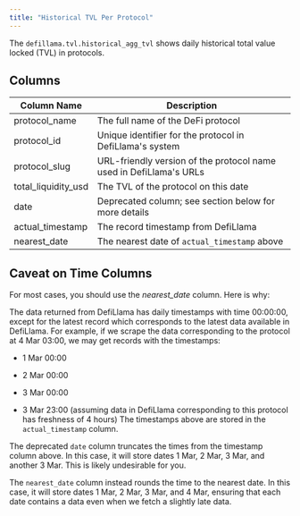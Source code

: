 ```yaml
---
title: "Historical TVL Per Protocol"
---
```


The `defillama.tvl.historical_agg_tvl` shows daily historical total value locked (TVL) in protocols.

## Columns

| Column Name           | Description                                                        |
| --------------------- | ------------------------------------------------------------------ |
| protocol\_name        | The full name of the DeFi protocol                                 |
| protocol\_id          | Unique identifier for the protocol in DefiLlama's system           |
| protocol\_slug        | URL-friendly version of the protocol name used in DefiLlama's URLs |
| total\_liquidity\_usd | The TVL of the protocol on this date                               |
| date                  | Deprecated column; see section below for more details              |
| actual\_timestamp     | The record timestamp from DefiLlama                                |
| nearest\_date         | The nearest date of `actual_timestamp` above                       |

## Caveat on Time Columns

For most cases, you should use the *nearest\_date* column. Here is why:

The data returned from DefiLlama has daily timestamps with time 00:00:00, except for the latest record which corresponds to the latest data available in DefiLlama. For example, if we scrape the data corresponding to the protocol at 4 Mar 03:00, we may get records with the timestamps:

* 1 Mar 00:00

* 2 Mar 00:00

* 3 Mar 00:00

* 3 Mar 23:00 (assuming data in DefiLlama corresponding to this protocol has freshness of 4 hours) The timestamps above are stored in the `actual_timestamp` column.

The deprecated `date` column truncates the times from the timestamp column above. In this case, it will store dates 1 Mar, 2 Mar, 3 Mar, and another 3 Mar. This is likely undesirable for you.

The `nearest_date` column instead rounds the time to the nearest date. In this case, it will store dates 1 Mar, 2 Mar, 3 Mar, and 4 Mar, ensuring that each date contains a data even when we fetch a slightly late data.


